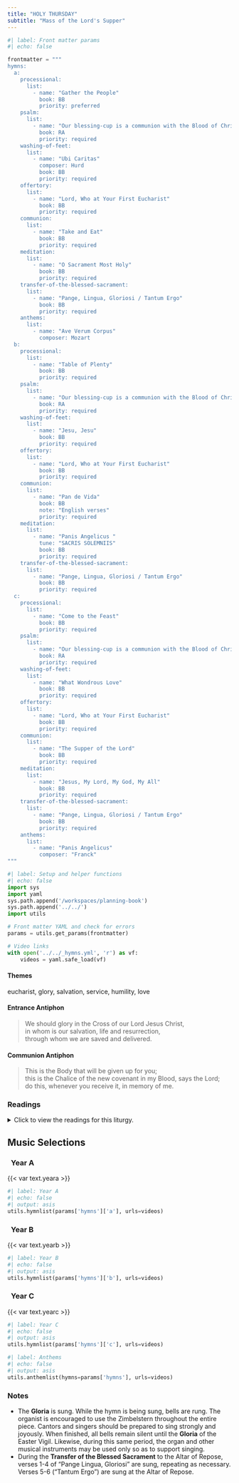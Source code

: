 ```yaml
---
title: "HOLY THURSDAY"
subtitle: "Mass of the Lord's Supper"
---
```


```python
#| label: Front matter params
#| echo: false

frontmatter = """
hymns:
  a:
    processional:
      list:
        - name: "Gather the People"
          book: BB
          priority: preferred
    psalm:
      list:
        - name: "Our blessing-cup is a communion with the Blood of Christ."
          book: RA
          priority: required
    washing-of-feet:
      list:
        - name: "Ubi Caritas"
          composer: Hurd
          book: BB
          priority: required
    offertory:
      list:
        - name: "Lord, Who at Your First Eucharist"
          book: BB
          priority: required
    communion:
      list:
        - name: "Take and Eat"
          book: BB
          priority: required
    meditation:
      list:
        - name: "O Sacrament Most Holy"
          book: BB
          priority: required
    transfer-of-the-blessed-sacrament:
      list:
        - name: "Pange, Lingua, Gloriosi / Tantum Ergo"
          book: BB
          priority: required
    anthems:
      list:
        - name: "Ave Verum Corpus"
          composer: Mozart
  b:
    processional:
      list:
        - name: "Table of Plenty"
          book: BB
          priority: required
    psalm:
      list:
        - name: "Our blessing-cup is a communion with the Blood of Christ."
          book: RA
          priority: required
    washing-of-feet:
      list:
        - name: "Jesu, Jesu"
          book: BB
          priority: required
    offertory:
      list:
        - name: "Lord, Who at Your First Eucharist"
          book: BB
          priority: required
    communion:
      list:
        - name: "Pan de Vida"
          book: BB
          note: "English verses"
          priority: required
    meditation:
      list:
        - name: "Panis Angelicus "
          tune: "SACRIS SOLEMNIIS"
          book: BB
          priority: required
    transfer-of-the-blessed-sacrament:
      list:
        - name: "Pange, Lingua, Gloriosi / Tantum Ergo"
          book: BB
          priority: required
  c:
    processional:
      list:
        - name: "Come to the Feast"
          book: BB
          priority: required
    psalm:
      list:
        - name: "Our blessing-cup is a communion with the Blood of Christ."
          book: RA
          priority: required
    washing-of-feet:
      list:
        - name: "What Wondrous Love"
          book: BB
          priority: required
    offertory:
      list:
        - name: "Lord, Who at Your First Eucharist"
          book: BB
          priority: required
    communion:
      list:
        - name: "The Supper of the Lord"
          book: BB
          priority: required
    meditation:
      list:
        - name: "Jesus, My Lord, My God, My All"
          book: BB
          priority: required
    transfer-of-the-blessed-sacrament:
      list:
        - name: "Pange, Lingua, Gloriosi / Tantum Ergo"
          book: BB
          priority: required
    anthems:
      list:
        - name: "Panis Angelicus"
          composer: "Franck"
"""
```

```python
#| label: Setup and helper functions
#| echo: false
import sys
import yaml
sys.path.append('/workspaces/planning-book')
sys.path.append('../../')
import utils

# Front matter YAML and check for errors
params = utils.get_params(frontmatter)

# Video links
with open('../../_hymns.yml', 'r') as vf:
    videos = yaml.safe_load(vf)
```

:::  {.red}
#### **Themes**
:::

eucharist, glory, salvation, service, humility, love

:::  {.red}
#### **Entrance Antiphon**
:::

> We should glory in the Cross of our Lord Jesus Christ,  
> in whom is our salvation, life and resurrection,  
> through whom we are saved and delivered.

:::  {.red}
#### **Communion Antiphon**
:::

> This is the Body that will be given up for you;  
> this is the Chalice of the new covenant in my Blood, says the Lord;  
> do this, whenever you receive it, in memory of me.

:::: {.content-visible when-format="html"}
::: {.red}
### Readings
:::

<details>
  <summary>Click to view the readings for this liturgy.</summary>

::: {.titlered}
### &nbsp; Years A, B, C
:::

::: {.red}
#### First Reading [Exodus 12:1-8, 11-14]{style="float:right" .small}
:::

The LORD said to Moses and Aaron in the land of Egypt,  
“This month shall stand at the head of your calendar;  
you shall reckon it the first month of the year.  
Tell the whole community of Israel:  
On the tenth of this month every one of your families  
must procure for itself a lamb, one apiece for each household.  
If a family is too small for a whole lamb,  
it shall join the nearest household in procuring one  
and shall share in the lamb  
in proportion to the number of persons who partake of it.  
The lamb must be a year-old male and without blemish.  
You may take it from either the sheep or the goats.  
You shall keep it until the fourteenth day of this month,  
and then, with the whole assembly of Israel present,  
it shall be slaughtered during the evening twilight.  
They shall take some of its blood  
and apply it to the two doorposts and the lintel  
of every house in which they partake of the lamb.  
That same night they shall eat its roasted flesh  
with unleavened bread and bitter herbs.  

“This is how you are to eat it:  
with your loins girt, sandals on your feet and your staff in hand,  
you shall eat like those who are in flight.  
It is the Passover of the LORD.  
For on this same night I will go through Egypt,  
striking down every firstborn of the land, both man and beast,  
and executing judgment on all the gods of Egypt—I, the LORD!  
But the blood will mark the houses where you are.  
Seeing the blood, I will pass over you;  
thus, when I strike the land of Egypt,  
no destructive blow will come upon you.  

“This day shall be a memorial feast for you,  
which all your generations shall celebrate  
with pilgrimage to the LORD, as a perpetual institution.”

***

::: {.red}
#### Responsorial Psalm [cf. 1 Cor 10:16; Psalm 116:12-13, 15-16bc, 17-18]{style="float:right" .small}
:::

**[℟.]{.red}** **Our blessing-cup is a communion with the Blood of Christ.**  

How shall I make a return to the LORD  
&emsp; for all the good he has done for me?  
The cup of salvation I will take up,  
&emsp; and I will call upon the name of the LORD. **[℟.]{.red}**  

Precious in the eyes of the LORD  
&emsp; is the death of his faithful ones.  
I am your servant, the son of your handmaid;  
&emsp; you have loosed my bonds. **[℟.]{.red}**  

To you will I offer sacrifice of thanksgiving,  
&emsp; and I will call upon the name of the LORD.  
My vows to the LORD I will pay  
&emsp; in the presence of all his people. **[℟.]{.red}**  

***

::: {.red}
#### Second Reading [1 Corinthians 11:23-26]{style="float:right" .small}
:::

Brothers and sisters:  
I received from the Lord what I also handed on to you,  
that the Lord Jesus, on the night he was handed over,  
took bread, and, after he had given thanks,  
broke it and said, “This is my body that is for you.  
Do this in remembrance of me.”  
In the same way also the cup, after supper, saying,  
“This cup is the new covenant in my blood.  
Do this, as often as you drink it, in remembrance of me.”  
For as often as you eat this bread and drink the cup,  
you proclaim the death of the Lord until he comes.  

***

::: {.red}
#### Gospel Acclamation [John 13:34]{style="float:right" .small}
:::

**[℟.]{.red}** **Praise to you, Lord Jesus Christ, king of endless glory.**  
I give you a new commandment, says the Lord:  
love one another as I have loved you. **[℟.]{.red}**

***

::: {.red}
#### Gospel [John 13:1-15]{style="float:right" .small}
:::

Before the feast of Passover, Jesus knew that his hour had come  
to pass from this world to the Father.  
He loved his own in the world and he loved them to the end.  
The devil had already induced Judas, son of Simon the Iscariot, to hand him over.  
So, during supper,  
fully aware that the Father had put everything into his power  
and that he had come from God and was returning to God,  
he rose from supper and took off his outer garments.  
He took a towel and tied it around his waist.  
Then he poured water into a basin  
and began to wash the disciples’ feet  
and dry them with the towel around his waist.  
He came to Simon Peter, who said to him,  
“Master, are you going to wash my feet?”  
Jesus answered and said to him,  
“What I am doing, you do not understand now,  
but you will understand later.”  
Peter said to him, “You will never wash my feet.”  
Jesus answered him,  
“Unless I wash you, you will have no inheritance with me.”  
Simon Peter said to him,  
“Master, then not only my feet, but my hands and head as well.”  
Jesus said to him,  
“Whoever has bathed has no need except to have his feet washed,  
&emsp; for he is clean all over;  
so you are clean, but not all.”  
For he knew who would betray him;  
for this reason, he said, “Not all of you are clean.”  

So when he had washed their feet  
and put his garments back on and reclined at table again,  
he said to them, “Do you realize what I have done for you?  
You call me ‘teacher’ and ‘master,’  and rightly so, for indeed I am.  
If I, therefore, the master and teacher, have washed your feet,  
you ought to wash one another’s feet.  
I have given you a model to follow,  
so that as I have done for you, you should also do.”  

::: {.centered}
{{< var symbols.cross >}} &nbsp; {{< var symbols.cross >}} &nbsp; {{< var symbols.cross >}}
:::

</details>
::::

::: {.red}
## Music Selections
:::

::: {.titlered}
### &nbsp; Year A
:::
{{< var text.yeara >}}

```python
#| label: Year A
#| echo: false
#| output: asis
utils.hymnlist(params['hymns']['a'], urls=videos)
```

::: {.titlered}
### &nbsp; Year B
:::
{{< var text.yearb >}}

```python
#| label: Year B
#| echo: false
#| output: asis
utils.hymnlist(params['hymns']['b'], urls=videos)
```

::: {.titlered}
### &nbsp; Year C
:::
{{< var text.yearc >}}

```python
#| label: Year C
#| echo: false
#| output: asis
utils.hymnlist(params['hymns']['c'], urls=videos)
```


```python
#| label: Anthems
#| echo: false
#| output: asis
utils.anthemlist(hymns=params['hymns'], urls=videos)
```

::: {.red}
### Notes
:::

* The **Gloria** is sung. While the hymn is being sung, bells are rung. The
organist is encouraged to use the Zimbelstern throughout the entire
piece. Cantors and singers should be prepared to sing strongly and
joyously. When finished, all bells remain silent until the **Gloria** of the Easter Vigil. Likewise, during this same period, the organ and other
musical instruments may be used only so as to support singing.
* During the **Transfer of the Blessed Sacrament** to the Altar of
Repose, verses 1-4 of “Pange Lingua, Gloriosi” are sung, repeating as
necessary. Verses 5-6 (“Tantum Ergo”) are sung at the Altar of Repose.